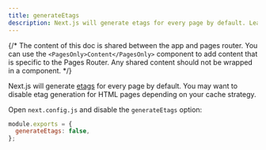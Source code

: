 ```yaml
---
title: generateEtags
description: Next.js will generate etags for every page by default. Learn more about how to disable etag generation here.
---
```


{/* The content of this doc is shared between the app and pages router. You can use the `<PagesOnly>Content</PagesOnly>` component to add content that is specific to the Pages Router. Any shared content should not be wrapped in a component. */}

Next.js will generate [etags](https://en.wikipedia.org/wiki/HTTP_ETag) for every page by default. You may want to disable etag generation for HTML pages depending on your cache strategy.

Open `next.config.js` and disable the `generateEtags` option:

```js filename="next.config.js"
module.exports = {
  generateEtags: false,
};
```

